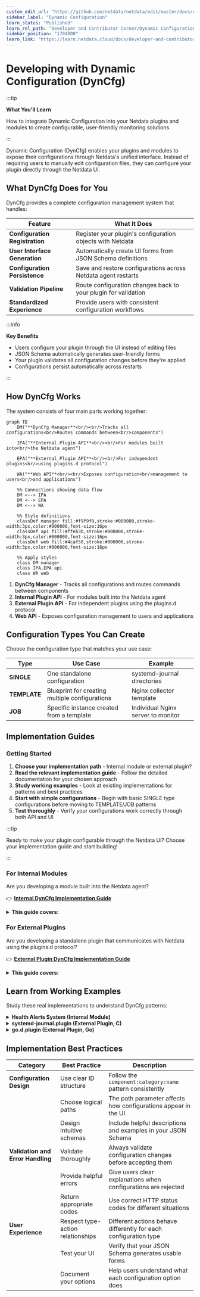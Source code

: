 ```yaml
---
custom_edit_url: "https://github.com/netdata/netdata/edit/master/docs/developer-and-contributor-corner/dyncfg.md"
sidebar_label: "Dynamic Configuration"
learn_status: "Published"
learn_rel_path: "Developer and Contributor Corner/Dynamic Configuration"
sidebar_position: "1704000"
learn_link: "https://learn.netdata.cloud/docs/developer-and-contributor-corner/dynamic-configuration/dynamic-configuration"
---
```


# Developing with Dynamic Configuration (DynCfg)

:::tip

**What You'll Learn**

How to integrate Dynamic Configuration into your Netdata plugins and modules to create configurable, user-friendly monitoring solutions.

:::

Dynamic Configuration (DynCfg) enables your plugins and modules to expose their configurations through Netdata's unified interface. Instead of requiring users to manually edit configuration files, they can configure your plugin directly through the Netdata UI.

## What DynCfg Does for You

DynCfg provides a complete configuration management system that handles:

| Feature                        | What It Does                                                   |
|--------------------------------|----------------------------------------------------------------|
| **Configuration Registration** | Register your plugin's configuration objects with Netdata      |
| **User Interface Generation**  | Automatically create UI forms from JSON Schema definitions     |
| **Configuration Persistence**  | Save and restore configurations across Netdata agent restarts  |
| **Validation Pipeline**        | Route configuration changes back to your plugin for validation |
| **Standardized Experience**    | Provide users with consistent configuration workflows          |

:::info

**Key Benefits**

- Users configure your plugin through the UI instead of editing files
- JSON Schema automatically generates user-friendly forms
- Your plugin validates all configuration changes before they're applied
- Configurations persist automatically across restarts

:::

## How DynCfg Works

The system consists of four main parts working together:

```mermaid
graph TB
    DM("**DynCfg Manager**<br/><br/>Tracks all configurations<br/>Routes commands between<br/>components")
    
    IPA("**Internal Plugin API**<br/><br/>For modules built into<br/>the Netdata agent")
    
    EPA("**External Plugin API**<br/><br/>For independent plugins<br/>using plugins.d protocol")
    
    WA("**Web API**<br/><br/>Exposes configuration<br/>management to users<br/>and applications")
    
    %% Connections showing data flow
    DM <--> IPA
    DM <--> EPA
    DM <--> WA
    
    %% Style definitions
    classDef manager fill:#f9f9f9,stroke:#000000,stroke-width:3px,color:#000000,font-size:16px
    classDef api fill:#ffeb3b,stroke:#000000,stroke-width:3px,color:#000000,font-size:16px
    classDef web fill:#4caf50,stroke:#000000,stroke-width:3px,color:#000000,font-size:16px
    
    %% Apply styles
    class DM manager
    class IPA,EPA api
    class WA web
```

1. **DynCfg Manager** - Tracks all configurations and routes commands between components
2. **Internal Plugin API** - For modules built into the Netdata agent
3. **External Plugin API** - For independent plugins using the plugins.d protocol
4. **Web API** - Exposes configuration management to users and applications

## Configuration Types You Can Create

Choose the configuration type that matches your use case:

| Type         | Use Case                                       | Example                            |
|--------------|------------------------------------------------|------------------------------------|
| **SINGLE**   | One standalone configuration                   | systemd-journal directories        |
| **TEMPLATE** | Blueprint for creating multiple configurations | Nginx collector template           |
| **JOB**      | Specific instance created from a template      | Individual Nginx server to monitor |

## Implementation Guides

### Getting Started

1. **Choose your implementation path** - Internal module or external plugin?
2. **Read the relevant implementation guide** - Follow the detailed documentation for your chosen approach
3. **Study working examples** - Look at existing implementations for patterns and best practices
4. **Start with simple configurations** - Begin with basic SINGLE type configurations before moving to TEMPLATE/JOB patterns
5. **Test thoroughly** - Verify your configurations work correctly through both API and UI

:::tip

Ready to make your plugin configurable through the Netdata UI? Choose your implementation guide and start building!

:::

### For Internal Modules

Are you developing a module built into the Netdata agent?

👉 **[Internal DynCfg Implementation Guide](https://github.com/netdata/netdata/blob/master/src/daemon/dyncfg/README.md)**

<details>
<summary><strong>This guide covers:</strong></summary><br/>

- Low-level and high-level APIs for internal modules
- Configuration ID structure and naming conventions
- Response codes and status handling
- Action behavior for different configuration types
- JSON Schema implementation details
- API access patterns and endpoints
- Implementation best practices

<br/>
</details>

### For External Plugins

Are you developing a standalone plugin that communicates with Netdata using the plugins.d protocol?

👉 **[External Plugin DynCfg Implementation Guide](https://github.com/netdata/netdata/blob/master/src/plugins.d/DYNCFG.md)**

<details>
<summary><strong>This guide covers:</strong></summary><br/>

- Plugin protocol commands and response formats
- Configuration registration process
- Handling incoming configuration commands
- Responding to status changes and validation requests
- Schema definition and management
- Complete working examples with code

<br/>
</details>

## Learn from Working Examples

Study these real implementations to understand DynCfg patterns:

<details>
<summary><strong>Health Alerts System (Internal Module)</strong></summary><br/>

The health module manages alert definitions through DynCfg:

- **File**: `src/health/health_dyncfg.c`
- **Pattern**: Uses high-level internal API
- **Type**: TEMPLATE and JOB configurations for alert definitions

<br/>
</details>

<details>
<summary><strong>systemd-journal.plugin (External Plugin, C)</strong></summary><br/>

External C plugin that manages journal directory configurations:

- **File**: `src/collectors/systemd-journal.plugin/systemd-journal-dyncfg.c`
- **Pattern**: SINGLE configuration type
- **Use Case**: Managing journal directory paths

<br/>
</details>

<details>
<summary><strong>go.d.plugin (External Plugin, Go)</strong></summary><br/>

Go-based plugin managing multiple data collector configurations:

- **Pattern**: TEMPLATE and JOB configurations
- **Feature**: Dynamically generates JSON Schema from Go struct tags
- **Scale**: Manages dozens of different collector types

<br/>
</details>

## Implementation Best Practices

| Category                          | Best Practice                     | Description                                                      |
|-----------------------------------|-----------------------------------|------------------------------------------------------------------|
| **Configuration Design**          | Use clear ID structure            | Follow the `component:category:name` pattern consistently        |
|                                   | Choose logical paths              | The path parameter affects how configurations appear in the UI   |
|                                   | Design intuitive schemas          | Include helpful descriptions and examples in your JSON Schema    |
| **Validation and Error Handling** | Validate thoroughly               | Always validate configuration changes before accepting them      |
|                                   | Provide helpful errors            | Give users clear explanations when configurations are rejected   |
|                                   | Return appropriate codes          | Use correct HTTP status codes for different situations           |
| **User Experience**               | Respect type-action relationships | Different actions behave differently for each configuration type |
|                                   | Test your UI                      | Verify that your JSON Schema generates usable forms              |
|                                   | Document your options             | Help users understand what each configuration option does        |
